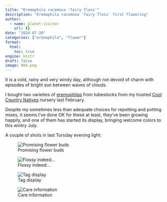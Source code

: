 ```yaml
---
title: "Eremophila racemosa 'fairy floss'"
description: "Eremophila racemosa 'fairy floss' first flowering"
author:
  - name: planet-visitor
    url: {}
date: "2024-07-20"
categories: ["eremophila", "flower"]
format: 
  html:
    toc: true
engine: knitr
draft: false
image: 004.png
---
```


It is a cold, rainy and very windy day, although not devoid of charm with episodes of bright sun between waves of clouds.

I bought two varieties of [eremophilas](https://resources.austplants.com.au/stories/taking-a-chance-of-eremophilas/) from tubestocks from my trusted [Cool Country Natives](https://www.coolcountrynatives.com.au/) nursery last February.

Despite my sometimes less than adequate choices for repotting and potting mixes, it seems I've done OK for these at least, they've been growing happily, and one of them has started its display, bringing welcome colors to this wintry July.

A couple of shots in last Tursday evening light:

![Promising flower buds](./001.png)

![Flossy indeed...](./004.png)

![Tag display](./002.png)

![Care information](./003.png)
